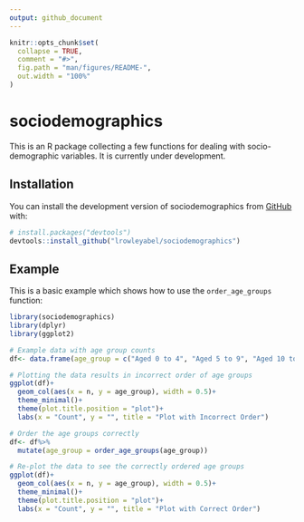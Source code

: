 ```yaml
---
output: github_document
---
```


<!-- README.md is generated from README.Rmd. Please edit that file -->

```r
knitr::opts_chunk$set(
  collapse = TRUE,
  comment = "#>",
  fig.path = "man/figures/README-",
  out.width = "100%"
)
```

# sociodemographics

<!-- badges: start -->
<!-- badges: end -->

This is an R package collecting a few functions for dealing with socio-demographic variables. It is currently under development.

## Installation

You can install the development version of sociodemographics from [GitHub](https://github.com/) with:

``` r
# install.packages("devtools")
devtools::install_github("lrowleyabel/sociodemographics")
```

## Example

This is a basic example which shows how to use the ```order_age_groups``` function:

```r
library(sociodemographics)
library(dplyr)
library(ggplot2)

# Example data with age group counts
df<- data.frame(age_group = c("Aged 0 to 4", "Aged 5 to 9", "Aged 10 to 14"), n = c(21, 15, 34))

# Plotting the data results in incorrect order of age groups
ggplot(df)+
  geom_col(aes(x = n, y = age_group), width = 0.5)+
  theme_minimal()+
  theme(plot.title.position = "plot")+
  labs(x = "Count", y = "", title = "Plot with Incorrect Order")

# Order the age groups correctly
df<- df%>%
  mutate(age_group = order_age_groups(age_group))

# Re-plot the data to see the correctly ordered age groups
ggplot(df)+
  geom_col(aes(x = n, y = age_group), width = 0.5)+
  theme_minimal()+
  theme(plot.title.position = "plot")+
  labs(x = "Count", y = "", title = "Plot with Correct Order")


```
